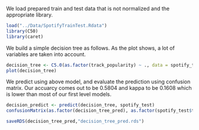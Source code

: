 We load prepared train and test data that is not normalized and the appropriate library.
```r
load("../Data/SpotifyTrainTest.Rdata")
library(C50)
library(caret)
```

We build a simple decision tree as follows. As the plot shows, a lot of variables are taken into account.
```r
decision_tree <- C5.0(as.factor(track_popularity) ~ ., data = spotify_train)
plot(decision_tree)
```

We predict using above model, and evaluate the prediction using confusion matrix. Our accuarcy comes out to be 0.5804 and kappa to be 0.1608 which is lower than most of our first level models.
```r
decision_predict <- predict(decision_tree, spotify_test)
confusionMatrix(as.factor(decision_tree_pred), as.factor(spotify_test$track_popularity), positive = "1")
```

```r
saveRDS(decision_tree_pred,"decision_tree_pred.rds")
```

